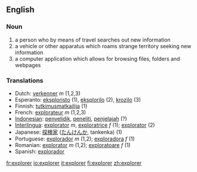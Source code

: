 ==English==

===Noun===
{{en-noun-reg}}

# a person who by means of travel searches out new information 
# a vehicle or other apparatus which roams strange territory seeking new information
# a computer application which allows for browsing files, folders and webpages

=== Translations ===
*Dutch: [[verkenner]] ''m'' (1,2,3)
*Esperanto: [[eksploristo]] (1), [[eksplorilo]] (2), [[krozilo]] (3)
*Finnish: [[tutkimusmatkailija]] (1)
*French: [[explorateur]] ''m'' (1,2,3)
*[[Indonesian]]: [[selidik|penyelidik]], [[teliti|peneliti]], [[jelajah|penjelajah]] (?)
*[[Interlingua]]: [[explorator]] ''m'', [[exploratrice]] ''f'' (1); [[explorator]] (2)
*Japanese: [[探検家]] ([[たんけんか]], tankenka) (1)
*Portuguese: [[explorador]] ''m'' (1,2); [[exploradora]] ''f'' (1)
*Romanian: [[explorator]] ''m'' (1,2); [[exploratoare]] ''f'' (1)
*Spanish: [[explorador]]

[[fr:explorer]]
[[io:explorer]]
[[it:explorer]]
[[fi:explorer]]
[[zh:explorer]]